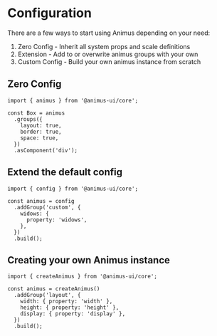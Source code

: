 <Meta title="Configuration" />

# Configuration

There are a few ways to start using Animus depending on your need:

1. Zero Config - Inherit all system props and scale definitions
2. Extension - Add to or overwrite animus groups with your own
3. Custom Config - Build your own animus instance from scratch

## Zero Config

```tsx
import { animus } from '@animus-ui/core';

const Box = animus
  .groups({
    layout: true,
    border: true,
    space: true,
  })
  .asComponent('div');
```

## Extend the default config

```tsx
import { config } from '@animus-ui/core';

const animus = config
  .addGroup('custom', {
    widows: {
      property: 'widows',
    },
  })
  .build();
```

## Creating your own Animus instance

```tsx
import { createAnimus } from '@animus-ui/core';

const animus = createAnimus()
  .addGroup('layout', {
    width: { property: 'width' },
    height: { property: 'height' },
    display: { property: 'display' },
  })
  .build();
```
